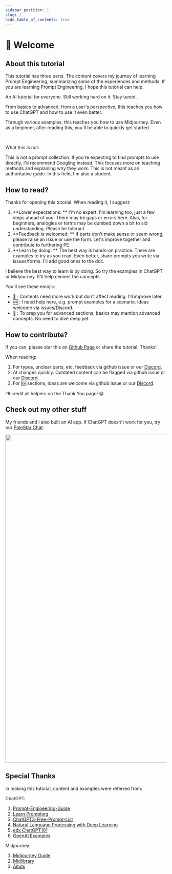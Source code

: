 ```yaml
---
sidebar_position: 1
slug: /
hide_table_of_contents: true
---
```


# 👋 Welcome


## About this tutorial

This tutorial has three parts. The content covers my journey of learning Prompt Engineering, summarizing some of the experiences and methods. If you are learning Prompt Engineering, I hope this tutorial can help.

<DocsCards>
  <DocsCard
    header="AI 101"
    href="docs/ai-101"
    icon="/static/icons/polestarlogo.png"
  >
    <p>An AI tutorial for everyone. Still working hard on it. Stay tuned.</p>
  </DocsCard>
  <DocsCard
    header="ChatGPT Tutorial"
    href="docs/chatgpt-learning-path"
    icon="/static/icons/openai-fill.png"
  >
    <p>
      From basics to advanced, from a user's perspective, this teaches you how
      to use ChatGPT and how to use it even better.
    </p>
  </DocsCard>
  <DocsCard
    header="Midjourney Tutorial"
    href="docs/midjourney-learning-path"
    icon="/static/icons/midjourneylogo.png"
  >
    <p>
      Through various examples, this teaches you how to use Midjourney. Even as
      a beginner, after reading this, you'll be able to quickly get started.
    </p>
  </DocsCard>
</DocsCards>

<br />

What this is not:

This is not a prompt collection. If you're expecting to find prompts to use directly, I'd recommend Googling instead. This focuses more on teaching methods and explaining why they work.
This is not meant as an authoritative guide. In this field, I'm also a student.

## How to read?

Thanks for opening this tutorial. When reading it, I suggest:

1. **Lower expectations: ** I'm no expert. I'm learning too, just a few steps ahead of you. There may be gaps or errors here. Also, for beginners, analogies or terms may be dumbed down a bit to aid understanding. Please be tolerant.
2. **Feedback is welcomed: ** If parts don't make sense or seem wrong, please raise an issue or use the form. Let's improve together and contribute to furthering PE.
3. **Learn by doing: ** The best way is hands-on practice. There are examples to try as you read. Even better, share prompts you write via issues/forms. I'll add good ones to the doc.

I believe the best way to learn is by doing. So try the examples in ChatGPT or Midjourney. It'll help cement the concepts.

You'll see these emojis:

- 🚧 : Contents need more work but don't affect reading. I'll improve later.
- 🆘 : I need help here, e.g. prompt examples for a scenario. Ideas welcome via issues/Discord.
- 🔴 : To prep you for advanced sections, basics may mention advanced concepts. No need to dive deep yet.

## How to contribute?

If you can, please star this on [Github Page](https://github.com/doggy8088/Learning-Prompt) or share the tutorial. Thanks!

When reading:

1. For typos, unclear parts, etc, feedback via github issue or our [Discord](https://discord.gg/B7Z7wjuUPg).
2. AI changes quickly. Outdated content can be flagged via github issue or our [Discord](https://discord.gg/B7Z7wjuUPg).
3. For 🆘 sections, ideas are welcome via github issue or our [Discord](https://discord.gg/B7Z7wjuUPg).

I'll credit all helpers on the Thank You page! 😁

## Check out my other stuff

My friends and I also built an AI app. If ChatGPT doesn't work for you, try our [PoleStar Chat](https://github.com/thinkingjimmy/PoleStarChat):

<img src={polestarbanner} width="1024" />

## Special Thanks

In making this tutorial, content and examples were referred from:

ChatGPT:

1. [Prompt-Engineering-Guide](https://github.com/dair-ai/Prompt-Engineering-Guide)
2. [Learn Prompting](https://learnprompting.org/)
3. [ChatGPT3-Free-Prompt-List](https://github.com/mattnigh/ChatGPT3-Free-Prompt-List)
4. [Natural Language Processing with Deep Learning](http://web.stanford.edu/class/cs224n/slides/cs224n-2023-lecture11-prompting-rlhf.pdf)
5. [edx ChatGPT101](https://www.edx.org/course/introduction-to-chatgpt)
6. [OpenAI Examples](https://platform.openai.com/examples)

Midjourney:

1. [Midjourney Guide](https://docs.midjourney.com)
2. [Midlibrary](https://www.midlibrary.io/)
3. [Aituts](https://aituts.com/)
